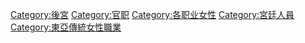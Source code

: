 [[Category:後宮|Category:後宮]]
[[Category:官职|Category:官职]]
[[Category:各职业女性|Category:各职业女性]]
[[Category:宮廷人員|Category:宮廷人員]]
[[Category:東亞傳統女性職業|Category:東亞傳統女性職業]]